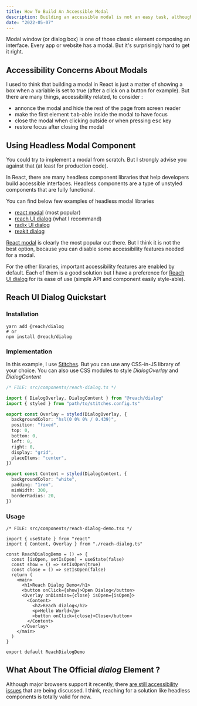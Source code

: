 ```yaml
---
title: How To Build An Accessible Modal
description: Building an accessible modal is not an easy task, although it's a very common element. Let's see how to build one easily.
date: "2022-05-07"
---
```


Modal window (or dialog box) is one of those classic element composing an interface. Every app or website has a modal. But it's surprisingly hard to get it right.

## Accessibility Concerns About Modals

I used to think that building a modal in React is just a matter of showing a box when a variable is set to true (after a click on a button for example). But there are many things, accessibility related, to consider :

- annonce the modal and hide the rest of the page from screen reader
- make the first element <kbd>tab</kbd>-able inside the modal to have focus
- close the modal when clicking outside or when pressing <kbd>esc</kbd> key
- restore focus after closing the modal

## Using Headless Modal Component

You could try to implement a modal from scratch. But I strongly advise you against that (at least for production code).

In React, there are many headless component libraries that help developers build accessible interfaces. Headless components are a type of unstyled components that are fully functional.

You can find below few examples of headless modal libraries

- [react modal](https://reactcommunity.org/react-modal/) (most popular)
- [reach UI dialog](https://reach.tech/dialog/) (what I recommand)
- [radix UI dialog](https://www.radix-ui.com/docs/primitives/components/dialog)
- [reakit dialog](https://reakit.io/docs/dialog/)

[React modal](https://reactcommunity.org/react-modal/) is clearly the most popular out there. But I think it is not the best option, because you can disable some accessibility features needed for a modal.

For the other libraries, important accessibility features are enabled by default. Each of them is a good solution but I have a preference for [Reach UI dialog](https://reach.tech/dialog/) for its ease of use (simple API and component easily style-able).

## Reach UI Dialog Quickstart

### Installation

```shell
yarn add @reach/dialog
# or
npm install @reach/dialog
```

### Implementation

In this example, I use [Stitches](https://stitches.dev/). But you can use any CSS-in-JS library of your choice. You can also use CSS modules to style _DialogOverlay_ and _DialogContent_

```ts
/* FILE: src/components/reach-dialog.ts */

import { DialogOverlay, DialogContent } from "@reach/dialog"
import { styled } from "path/to/stitches.config.ts"

export const Overlay = styled(DialogOverlay, {
  backgroundColor: "hsl(0 0% 0% / 0.439)",
  position: "fixed",
  top: 0,
  bottom: 0,
  left: 0,
  right: 0,
  display: "grid",
  placeItems: "center",
})

export const Content = styled(DialogContent, {
  backgroundColor: "white",
  padding: "1rem",
  minWidth: 300,
  borderRadius: 20,
})
```

### Usage

```tsx
/* FILE: src/components/reach-dialog-demo.tsx */

import { useState } from "react"
import { Content, Overlay } from "./reach-dialog.ts"

const ReachDialogDemo = () => {
  const [isOpen, setIsOpen] = useState(false)
  const show = () => setIsOpen(true)
  const close = () => setIsOpen(false)
  return (
    <main>
      <h1>Reach Dialog Demo</h1>
      <button onClick={show}>Open Dialog</button>
      <Overlay onDismiss={close} isOpen={isOpen}>
        <Content>
          <h2>Reach dialog</h2>
          <p>Hello World</p>
          <button onClick={close}>Close</button>
        </Content>
      </Overlay>
    </main>
  )
}

export default ReachDialogDemo
```

## What About The Official _dialog_ Element ?

Although major browsers support it recently, there [are still accessibility issues](https://www.scottohara.me/blog/2019/03/05/open-dialog.html) that are being discussed. I think, reaching for a solution like headless components is totally valid for now.
